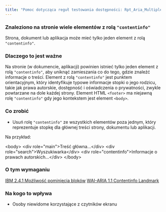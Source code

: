 ```yaml
---
title: "Pomoc dotycząca reguł testowania dostępności: Rpt_Aria_MultipleContentinfoInSiblingSet_Implicit"
---
```


<div className="toolHelp">
<Row>
<Column colLg={16} colMd={8} colSm={4} className="toolHead">

### Znaleziono na stronie wiele elementów z rolą `"contentinfo"`

<div id="locLevel"></div>

Strona, dokument lub aplikacja może mieć tylko jeden element z rolą `"contentinfo"`.

</Column>
</Row>
<Row>
<Column colLg={11} colMd={5} colSm={4} className="toolMain">

### Dlaczego to jest ważne

Na stronie (w dokumencie, aplikacji) powinien istnieć tylko jeden element z rolą `"contentinfo"`, aby uniknąć zamieszania co do tego, gdzie znaleźć informacje o treści. Element z rolą `"contentinfo"` jest punktem orientacyjnym, który identyfikuje typowe informacje stopki o jego rodzicu, takie jak prawa autorskie, dostępność i oświadczenia o prywatności, zwykle powtarzane na dole każdej strony. Element HTML `<footer>` ma niejawną rolę `"contentinfo"` gdy jego kontekstem jest element `<body>`.



<div id="locSnippet"></div>

### Co zrobić

* Usuń rolę `"contentinfo"` ze wszystkich elementów poza jednym, który reprezentuje stopkę dla głównej treści  strony, dokumentu lub aplikacji.


Na przykład:

<CodeSnippet type="multi" light={true}>&lt;body&gt;
	&lt;div role="main"&gt;Treść główna...&lt;/div&gt;
	&lt;div role="search"&gt;Wyszukiwarka&lt;/div&gt;
	&lt;div role="contentinfo"&gt;Informacje o prawach autorskich...&lt;/div&gt;
&lt;/body&gt;</CodeSnippet>

</Column>
<Column colLg={5} colMd={3} colSm={4} className="toolLeft">

### O tym wymaganiu

[IBM 2.4.1 Możliwość pominięcia bloków](http://www.ibm.com/able/guidelines/ci162/bypass_blocks.html)
[WAI-ARIA 1.1 Contentinfo Landmark](https://www.w3.org/TR/wai-aria-practices/examples/landmarks/contentinfo.html)

### Na kogo to wpływa

* Osoby niewidome korzystające z czytników ekranu

</Column>
</Row>
</div>

